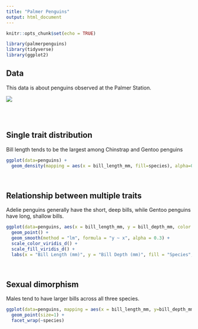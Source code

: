```yaml
---
title: "Palmer Penguins"
output: html_document
---
```


```r
knitr::opts_chunk$set(echo = TRUE)
```


```r
library(palmerpenguins)
library(tidyverse)
library(ggplot2)
```

## Data
This data is about penguins observed at the Palmer Station.

![](https://www.sierraclub.org/sites/www.sierraclub.org/files/sierra/articles/sharing/Penguins%20TN.jpeg)

<br>
<br>

## Single trait distribution

Bill length tends to be the largest among Chinstrap and Gentoo penguins
```r
ggplot(data=penguins) +
  geom_density(mapping = aes(x = bill_length_mm, fill=species), alpha=0.5)
```

<br>

## Relationship between multiple traits


Adelie penguins generally have the short, deep bills, while Gentoo penguins have long, shallow bills.
```r
ggplot(data=penguins, aes(x = bill_length_mm, y = bill_depth_mm, color = species, fill = species)) +
  geom_point() +
  geom_smooth(method = "lm", formula = "y ~ x", alpha = 0.3) +
  scale_color_viridis_d() +
  scale_fill_viridis_d() +
  labs(x = "Bill Length (mm)", y = "Bill Depth (mm)", fill = "Species", color = "Species")
```


<br>

## Sexual dimorphism

Males tend to have larger bills across all three species.
```r
ggplot(data=penguins, mapping = aes(x = bill_length_mm, y=bill_depth_mm, color=sex)) +
  geom_point(size=1) +
  facet_wrap(~species)
```


